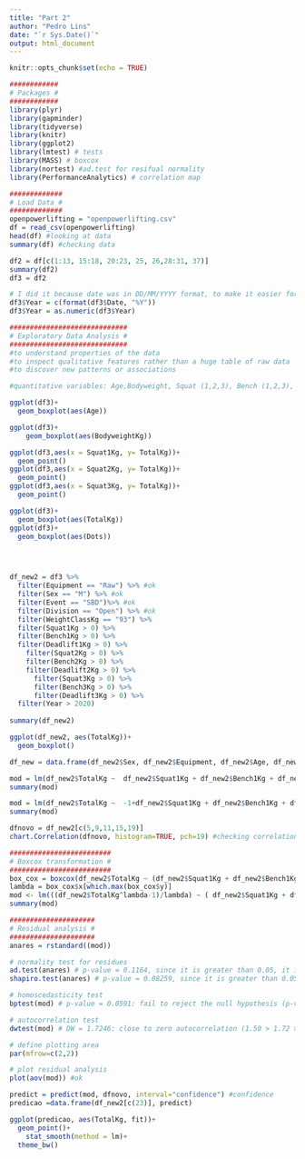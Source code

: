 ```yaml
---
title: "Part 2"
author: "Pedro Lins"
date: "`r Sys.Date()`"
output: html_document
---
```


```r
knitr::opts_chunk$set(echo = TRUE)
```

```r
############
# Packages #
############
library(plyr)
library(gapminder)
library(tidyverse)
library(knitr)
library(ggplot2)
library(lmtest) # tests
library(MASS) # boxcox
library(nortest) #ad.test for resifual normality 
library(PerformanceAnalytics) # correlation map
```

```r
#############
# Load Data #
#############
openpowerlifting = "openpowerlifting.csv" 
df = read_csv(openpowerlifting)
head(df) #looking at data
summary(df) #checking data

df2 = df[c(1:13, 15:18, 20:23, 25, 26,28:31, 37)]
summary(df2)
df3 = df2

# I did it because date was in DD/MM/YYYY format, to make it easier for analyse, I made it just YYYY. 
df3$Year = c(format(df3$Date, "%Y"))
df3$Year = as.numeric(df3$Year)

```

```r
#############################
# Exploratory Data Analysis #
#############################
#to understand properties of the data
#to inspect qualitative features rather than a huge table of raw data
#to discover new patterns or associations

#quantitative variables: Age,Bodyweight, Squat (1,2,3), Bench (1,2,3), Deadlift(1,2,3), Total,  Dots, Wilks Glossbrenner, Goodlift, Date, Year

ggplot(df3)+
  geom_boxplot(aes(Age)) 

ggplot(df3)+
    geom_boxplot(aes(BodyweightKg)) 

ggplot(df3,aes(x = Squat1Kg, y= TotalKg))+
  geom_point() 
ggplot(df3,aes(x = Squat2Kg, y= TotalKg))+
  geom_point() 
ggplot(df3,aes(x = Squat3Kg, y= TotalKg))+
  geom_point() 

ggplot(df3)+
  geom_boxplot(aes(TotalKg)) 
ggplot(df3)+
  geom_boxplot(aes(Dots)) 


  

```

```r
df_new2 = df3 %>%
  filter(Equipment == "Raw") %>% #ok
  filter(Sex == "M") %>% #ok
  filter(Event == "SBD")%>% #ok
  filter(Division == "Open") %>% #ok
  filter(WeightClassKg == "93") %>%
  filter(Squat1Kg > 0) %>%
  filter(Bench1Kg > 0) %>%
  filter(Deadlift1Kg > 0) %>%
    filter(Squat2Kg > 0) %>%
    filter(Bench2Kg > 0) %>%
    filter(Deadlift2Kg > 0) %>%
      filter(Squat3Kg > 0) %>%
      filter(Bench3Kg > 0) %>%
      filter(Deadlift3Kg > 0) %>%
  filter(Year > 2020)
  
summary(df_new2)

ggplot(df_new2, aes(TotalKg))+
  geom_boxplot()

df_new = data.frame(df_new2$Sex, df_new2$Equipment, df_new2$Age, df_new2$BodyweightKg, df_new2$Squat1Kg,df_new2$Squat2Kg,df_new2$Squat3Kg,df_new2$Bench1Kg, df_new2$Bench2Kg, df_new2$Bench3Kg, df_new2$Deadlift1Kg,df_new2$Deadlift2Kg,df_new2$Deadlift3Kg, df_new2$TotalKg)

mod = lm(df_new2$TotalKg ~  df_new2$Squat1Kg + df_new2$Bench1Kg + df_new2$Deadlift1Kg + df_new2$Age + df_new2$BodyweightKg, df_new)
summary(mod) 

mod = lm(df_new2$TotalKg ~  -1+df_new2$Squat1Kg + df_new2$Bench1Kg + df_new2$Deadlift1Kg  + df_new2$BodyweightKg, df_new)
summary(mod) 

dfnovo = df_new2[c(5,9,11,15,19)]
chart.Correlation(dfnovo, histogram=TRUE, pch=19) #checking correlations


```

```r
#########################
# Boxcox transformation #
#########################
box_cox = boxcox(df_new2$TotalKg ~ (df_new2$Squat1Kg + df_new2$Bench1Kg + df_new2$Deadlift1Kg + df_new2$BodyweightKg))
lambda = box_cox$x[which.max(box_cox$y)]
mod <- lm(((df_new2$TotalKg^lambda-1)/lambda) ~ ( df_new2$Squat1Kg + df_new2$Bench1Kg + df_new2$Deadlift1Kg + df_new2$BodyweightKg))
summary(mod)
```


```r
#####################
# Residual analysis #
#####################
anares = rstandard((mod))

# normality test for residues
ad.test(anares) # p-value = 0.1164, since it is greater than 0.05, it is normal
shapiro.test(anares) # p-value = 0.08259, since it is greater than 0.05, it is normal 

# homoscedasticity test
bptest(mod) # p-value = 0.0591: fail to reject the null hypothesis (p-value > 0.05)

# autocorrelation test
dwtest(mod) # DW = 1.7246: close to zero autocorrelation (1.50 > 1.72 > 2.50)

# define plotting area
par(mfrow=c(2,2))

# plot residual analysis
plot(aov(mod)) #ok
```


```r

predict = predict(mod, dfnovo, interval="confidence") #confidence
predicao =data.frame(df_new2[c(23)], predict)

ggplot(predicao, aes(TotalKg, fit))+
  geom_point()+
    stat_smooth(method = lm)+
  theme_bw()

```